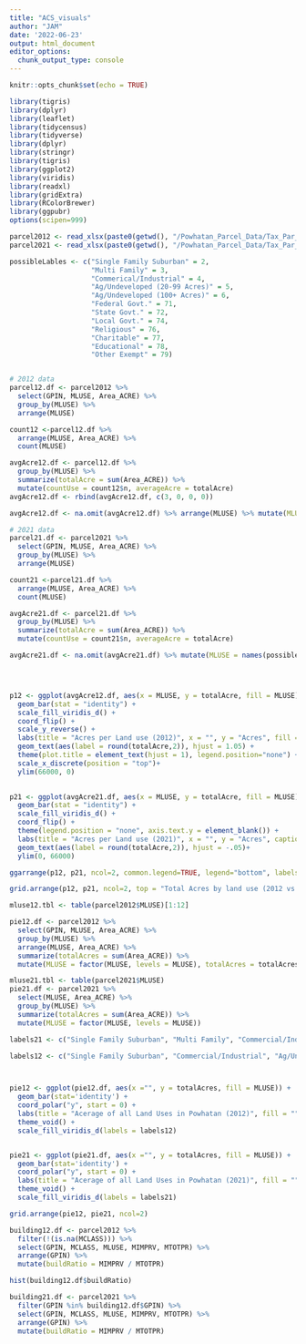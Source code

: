 ```yaml
---
title: "ACS_visuals"
author: "JAM"
date: '2022-06-23'
output: html_document
editor_options: 
  chunk_output_type: console
---
```


```r
knitr::opts_chunk$set(echo = TRUE)

library(tigris)
library(dplyr)
library(leaflet)
library(tidycensus)
library(tidyverse)
library(dplyr)
library(stringr)
library(tigris)
library(ggplot2)
library(viridis)
library(readxl)
library(gridExtra)
library(RColorBrewer)
library(ggpubr)
options(scipen=999)
```

```r
parcel2012 <- read_xlsx(paste0(getwd(), "/Powhatan_Parcel_Data/Tax_Par_2012.xlsx"))
parcel2021 <- read_xlsx(paste0(getwd(), "/Powhatan_Parcel_Data/Tax_Par_2021.xlsx"))
```

```r

possibleLables <- c("Single Family Suburban" = 2,
                    "Multi Family" = 3, 
                    "Commerical/Industrial" = 4,
                    "Ag/Undeveloped (20-99 Acres)" = 5, 
                    "Ag/Undeveloped (100+ Acres)" = 6,
                    "Federal Govt." = 71, 
                    "State Govt." = 72,
                    "Local Govt." = 74,
                    "Religious" = 76,
                    "Charitable" = 77,
                    "Educational" = 78,
                    "Other Exempt" = 79)


# 2012 data
parcel12.df <- parcel2012 %>%
  select(GPIN, MLUSE, Area_ACRE) %>%
  group_by(MLUSE) %>%
  arrange(MLUSE)

count12 <-parcel12.df %>%
  arrange(MLUSE, Area_ACRE) %>%
  count(MLUSE)

avgAcre12.df <- parcel12.df %>% 
  group_by(MLUSE) %>%
  summarize(totalAcre = sum(Area_ACRE)) %>%
  mutate(countUse = count12$n, averageAcre = totalAcre)
avgAcre12.df <- rbind(avgAcre12.df, c(3, 0, 0, 0))

avgAcre12.df <- na.omit(avgAcre12.df) %>% arrange(MLUSE) %>% mutate(MLUSE = names(possibleLables))

# 2021 data
parcel21.df <- parcel2021 %>%
  select(GPIN, MLUSE, Area_ACRE) %>%
  group_by(MLUSE) %>%
  arrange(MLUSE)

count21 <-parcel21.df %>%
  arrange(MLUSE, Area_ACRE) %>%
  count(MLUSE)

avgAcre21.df <- parcel21.df %>% 
  group_by(MLUSE) %>%
  summarize(totalAcre = sum(Area_ACRE)) %>%
  mutate(countUse = count21$n, averageAcre = totalAcre)

avgAcre21.df <- na.omit(avgAcre21.df) %>% mutate(MLUSE = names(possibleLables))




p12 <- ggplot(avgAcre12.df, aes(x = MLUSE, y = totalAcre, fill = MLUSE)) + 
  geom_bar(stat = "identity") + 
  scale_fill_viridis_d() + 
  coord_flip() + 
  scale_y_reverse() + 
  labs(title = "Acres per Land use (2012)", x = "", y = "Acres", fill = "Land Use") + 
  geom_text(aes(label = round(totalAcre,2)), hjust = 1.05) +
  theme(plot.title = element_text(hjust = 1), legend.position="none") + 
  scale_x_discrete(position = "top")+
  ylim(66000, 0)
  

p21 <- ggplot(avgAcre21.df, aes(x = MLUSE, y = totalAcre, fill = MLUSE)) + 
  geom_bar(stat = "identity") + 
  scale_fill_viridis_d() + 
  coord_flip() + 
  theme(legend.position = "none", axis.text.y = element_blank()) + 
  labs(title = "Acres per Land use (2021)", x = "", y = "Acres", caption = "Source: Administrative Data from Powhatan County") +
  geom_text(aes(label = round(totalAcre,2)), hjust = -.05)+
  ylim(0, 66000)

ggarrange(p12, p21, ncol=2, common.legend=TRUE, legend="bottom", labels=NULL)

grid.arrange(p12, p21, ncol=2, top = "Total Acres by land use (2012 vs. 2021)")

```

```r
mluse12.tbl <- table(parcel2012$MLUSE)[1:12]

pie12.df <- parcel2012 %>% 
  select(GPIN, MLUSE, Area_ACRE) %>% 
  group_by(MLUSE) %>% 
  arrange(MLUSE, Area_ACRE) %>%
  summarize(totalAcres = sum(Area_ACRE)) %>%
  mutate(MLUSE = factor(MLUSE, levels = MLUSE), totalAcres = totalAcres / mluse12.tbl)

mluse21.tbl <- table(parcel2021$MLUSE)
pie21.df <- parcel2021 %>% 
  select(MLUSE, Area_ACRE) %>% 
  group_by(MLUSE) %>% 
  summarize(totalAcres = sum(Area_ACRE)) %>%
  mutate(MLUSE = factor(MLUSE, levels = MLUSE))
```

```r

labels21 <- c("Single Family Suburban", "Multi Family", "Commercial/Industries", "Ag/Undeveloped (20-99 Acres)", "Ag/Undeveloped (100+ Acres)", "Federal Govt.", "State Govt.", "Local Govt.", "Religious", "Charitable", "Educational", "Other Exempt", "NA")

labels12 <- c("Single Family Suburban", "Commercial/Industrial", "Ag/Undeveloped (20-99 Acres)", "Ag/Undeveloped (100+ Acres)", "Federal Govt.", "State Govt.", "Local Govt.", "Religious", "Charitable", "Educational", "Other Exempt")



pie12 <- ggplot(pie12.df, aes(x ="", y = totalAcres, fill = MLUSE)) + 
  geom_bar(stat='identity') + 
  coord_polar("y", start = 0) + 
  labs(title = "Acerage of all Land Uses in Powhatan (2012)", fill = "", caption = "Source: Administrative Data from Powhatan County") + 
  theme_void() + 
  scale_fill_viridis_d(labels = labels12)


pie21 <- ggplot(pie21.df, aes(x ="", y = totalAcres, fill = MLUSE)) + 
  geom_bar(stat='identity') + 
  coord_polar("y", start = 0) + 
  labs(title = "Acerage of all Land Uses in Powhatan (2021)", fill = "", caption = "Source: Administrative Data from Powhatan County") + 
  theme_void() + 
  scale_fill_viridis_d(labels = labels21)

grid.arrange(pie12, pie21, ncol=2)
```

```r
building12.df <- parcel2012 %>%
  filter(!(is.na(MCLASS))) %>%
  select(GPIN, MCLASS, MLUSE, MIMPRV, MTOTPR) %>%
  arrange(GPIN) %>%
  mutate(buildRatio = MIMPRV / MTOTPR)

hist(building12.df$buildRatio)

building21.df <- parcel2021 %>%
  filter(GPIN %in% building12.df$GPIN) %>%
  select(GPIN, MCLASS, MLUSE, MIMPRV, MTOTPR) %>%
  arrange(GPIN) %>%
  mutate(buildRatio = MIMPRV / MTOTPR)




```
